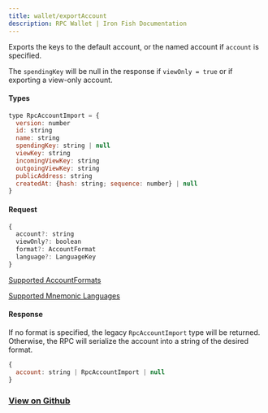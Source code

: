 ```yaml
---
title: wallet/exportAccount
description: RPC Wallet | Iron Fish Documentation
---
```


Exports the keys to the default account, or the named account if `account` is specified.

The `spendingKey` will be null in the response if `viewOnly = true` or if exporting a view-only account.

#### Types

```js
type RpcAccountImport = {
  version: number
  id: string
  name: string
  spendingKey: string | null
  viewKey: string
  incomingViewKey: string
  outgoingViewKey: string
  publicAddress: string
  createdAt: {hash: string; sequence: number} | null
}
```

#### Request

```js
{
  account?: string
  viewOnly?: boolean
  format?: AccountFormat
  language?: LanguageKey
}
```
[Supported AccountFormats](https://github.com/iron-fish/ironfish/blob/master/ironfish/src/wallet/account/encoder/encoder.ts)

[Supported Mnemonic Languages](https://github.com/iron-fish/ironfish/blob/master/ironfish/src/utils/language.ts)

#### Response

If no format is specified, the legacy `RpcAccountImport` type will be returned. Otherwise, the RPC will serialize the account into a string of the desired format.

```js
{
  account: string | RpcAccountImport | null
}
```

### [View on Github](https://github.com/iron-fish/ironfish/blob/master/ironfish/src/rpc/routes/wallet/exportAccount.ts)
